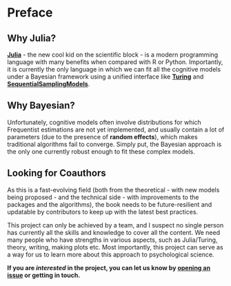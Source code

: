 # Preface {.unnumbered}

## Why Julia?

[**Julia**](https://julialang.org/) - the new cool kid on the scientific block - is a modern programming language with many benefits when compared with R or Python.
Importantly, it is currently the only language in which we can fit all the cognitive models under a Bayesian framework using a unified interface like [**Turing**](https://turing.ml/) and [**SequentialSamplingModels**](https://github.com/itsdfish/SequentialSamplingModels.jl).

## Why Bayesian?

Unfortunately, cognitive models often involve distributions for which Frequentist estimations are not yet implemented, and usually contain a lot of parameters (due to the presence of **random effects**), which makes traditional algorithms fail to converge.
Simply put, the Bayesian approach is the only one currently robust enough to fit these complex models.

## Looking for Coauthors

As this is a fast-evolving field (both from the theoretical - with new models being proposed - and the technical side - with improvements to the packages and the algorithms), the book needs to be future-resilient and updatable by contributors to keep up with the latest best practices. 

This project can only be achieved by a team, and I suspect no single person has currently all the skills and knowledge to cover all the content. We need many people who have strengths in various aspects, such as Julia/Turing, theory, writing, making plots etc.
Most importantly, this project can serve as a way for us to learn more about this approach to psychological science. 

**If you are *interested* in the project, you can let us know by [opening an issue](https://github.com/DominiqueMakowski/CognitiveModels/issues) or getting in touch.**